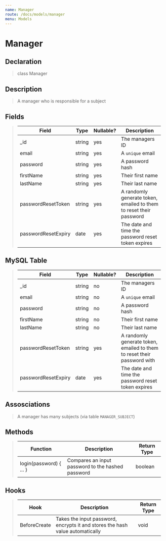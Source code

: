 ```yaml
---
name: Manager
route: /docs/models/manager
menu: Models
---
```


# Manager

## Declaration

> class Manager

## Description

> A manager who is responsible for a subject

## Fields

> |Field|Type|Nullable?|Description|
> |--|--|--|--|
> |_id|string|yes|The managers ID|
> |email|string|yes|A `unique` email|
> |password|string|yes|A password hash|
> |firstName|string|yes|Their first name|
> |lastName|string|yes|Their last name|
> |passwordResetToken|string|yes|A randomly generate token, emailed to them to reset their password|
> |passwordResetExpiry|date|yes|The date and time the password reset token expires|

## MySQL Table

> |Field|Type|Nullable?|Description|
> |--|--|--|--|
> |_id|string|no|The managers ID|
> |email|string|no|A `unique` email|
> |password|string|no|A password hash|
> |firstName|string|no|Their first name|
> |lastName|string|no|Their last name|
> |passwordResetToken|string|yes|A randomly generate token, emailed to them to reset their password with|
> |passwordResetExpiry|date|yes|The date and time the password reset token expires|

## Assosciations

> A manager has many subjects (via table `MANAGER_SUBJECT`)

## Methods

> |Function|Description|Return Type|
> |--|--|--|
> |login(password) { ... } |Compares an input password to the hashed password|boolean|

## Hooks

> |Hook|Description|Return Type|
> |--|--|--|
> |BeforeCreate|Takes the input password, encrypts it and stores the hash value automatically|void|